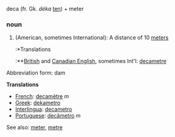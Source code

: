 deca (fr. Gk. ''d&eacute;ka'' [[ten]]) + meter

=== noun ===

#(American, sometimes International): A distance of 10 [[meter]]s
#:*Translations
#:**[[British English|British]] and [[Canadian English]], sometimes Int'l: [[decametre]]

Abbreviation form: dam

'''Translations'''

*[[French]]: [[decamètre]] ''m''
*[[Greek]]: [[dekametro]]
*[[Interlingua]]: [[decametro]]
*[[Portuguese]]: [[decâmetro]] ''m''

See also: [[meter]], [[metre]]